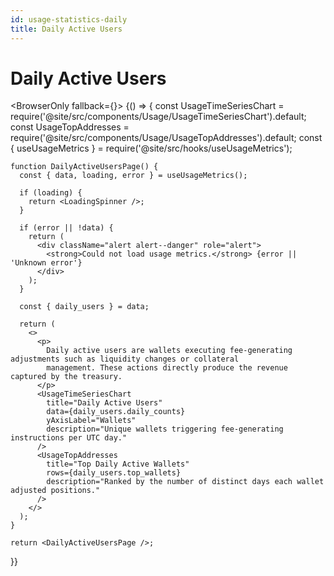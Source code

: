 ```yaml
---
id: usage-statistics-daily
title: Daily Active Users
---
```



# Daily Active Users

<BrowserOnly fallback={<LoadingSpinner />}>
  {() => {
    const UsageTimeSeriesChart = require('@site/src/components/Usage/UsageTimeSeriesChart').default;
    const UsageTopAddresses = require('@site/src/components/Usage/UsageTopAddresses').default;
    const { useUsageMetrics } = require('@site/src/hooks/useUsageMetrics');

    function DailyActiveUsersPage() {
      const { data, loading, error } = useUsageMetrics();

      if (loading) {
        return <LoadingSpinner />;
      }

      if (error || !data) {
        return (
          <div className="alert alert--danger" role="alert">
            <strong>Could not load usage metrics.</strong> {error || 'Unknown error'}
          </div>
        );
      }

      const { daily_users } = data;

      return (
        <>
          <p>
            Daily active users are wallets executing fee-generating adjustments such as liquidity changes or collateral
            management. These actions directly produce the revenue captured by the treasury.
          </p>
          <UsageTimeSeriesChart
            title="Daily Active Users"
            data={daily_users.daily_counts}
            yAxisLabel="Wallets"
            description="Unique wallets triggering fee-generating instructions per UTC day."
          />
          <UsageTopAddresses
            title="Top Daily Active Wallets"
            rows={daily_users.top_wallets}
            description="Ranked by the number of distinct days each wallet adjusted positions."
          />
        </>
      );
    }

    return <DailyActiveUsersPage />;
  }}
</BrowserOnly>

